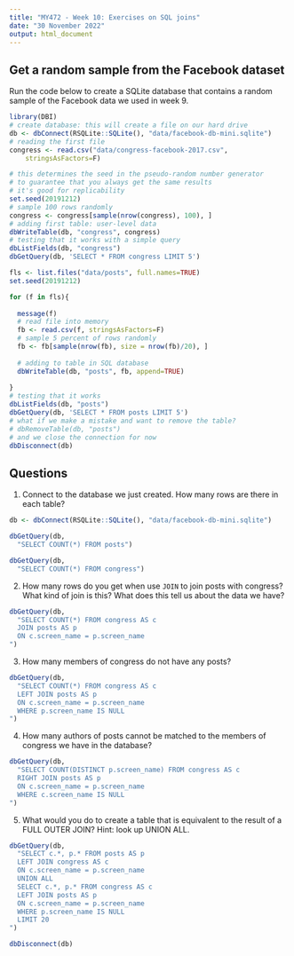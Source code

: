 ```yaml
---
title: "MY472 - Week 10: Exercises on SQL joins"
date: "30 November 2022"
output: html_document
---
```


## Get a random sample from the Facebook dataset

Run the code below to create a SQLite database that contains a random sample of the Facebook data we used in week 9.

```r
library(DBI)
# create database: this will create a file on our hard drive
db <- dbConnect(RSQLite::SQLite(), "data/facebook-db-mini.sqlite")
# reading the first file
congress <- read.csv("data/congress-facebook-2017.csv",
	stringsAsFactors=F)

# this determines the seed in the pseudo-random number generator
# to guarantee that you always get the same results
# it's good for replicability
set.seed(20191212)
# sample 100 rows randomly
congress <- congress[sample(nrow(congress), 100), ]
# adding first table: user-level data
dbWriteTable(db, "congress", congress)
# testing that it works with a simple query
dbListFields(db, "congress")
dbGetQuery(db, 'SELECT * FROM congress LIMIT 5')
```


```r
fls <- list.files("data/posts", full.names=TRUE)
set.seed(20191212)

for (f in fls){
  
  message(f)
  # read file into memory
  fb <- read.csv(f, stringsAsFactors=F)
  # sample 5 percent of rows randomly
  fb <- fb[sample(nrow(fb), size = nrow(fb)/20), ]
  
  # adding to table in SQL database
  dbWriteTable(db, "posts", fb, append=TRUE)
  
}
# testing that it works
dbListFields(db, "posts")
dbGetQuery(db, 'SELECT * FROM posts LIMIT 5')
# what if we make a mistake and want to remove the table?
# dbRemoveTable(db, "posts")
# and we close the connection for now
dbDisconnect(db)
```

## Questions

1. Connect to the database we just created. How many rows are there in each table?

```r
db <- dbConnect(RSQLite::SQLite(), "data/facebook-db-mini.sqlite")
```

```r
dbGetQuery(db, 
  "SELECT COUNT(*) FROM posts")

dbGetQuery(db, 
  "SELECT COUNT(*) FROM congress")
```

2. How many rows do you get when use `JOIN` to join posts with congress? What kind of join is this? What does this tell us about the data we have?

```r
dbGetQuery(db, 
  "SELECT COUNT(*) FROM congress AS c
  JOIN posts AS p
  ON c.screen_name = p.screen_name
")

```

3. How many members of congress do not have any posts?

```r
dbGetQuery(db, 
  "SELECT COUNT(*) FROM congress AS c
  LEFT JOIN posts AS p
  ON c.screen_name = p.screen_name
  WHERE p.screen_name IS NULL
")
```

4. How many authors of posts cannot be matched to the members of congress we have in the database?

```r
dbGetQuery(db, 
  "SELECT COUNT(DISTINCT p.screen_name) FROM congress AS c
  RIGHT JOIN posts AS p
  ON c.screen_name = p.screen_name
  WHERE c.screen_name IS NULL
")
```

5. What would you do to create a table that is equivalent to the result of a FULL OUTER JOIN? Hint: look up UNION ALL. 

```r

dbGetQuery(db, 
  "SELECT c.*, p.* FROM posts AS p
  LEFT JOIN congress AS c
  ON c.screen_name = p.screen_name
  UNION ALL
  SELECT c.*, p.* FROM congress AS c
  LEFT JOIN posts AS p
  ON c.screen_name = p.screen_name
  WHERE p.screen_name IS NULL
  LIMIT 20
")
```

```r
dbDisconnect(db)
```